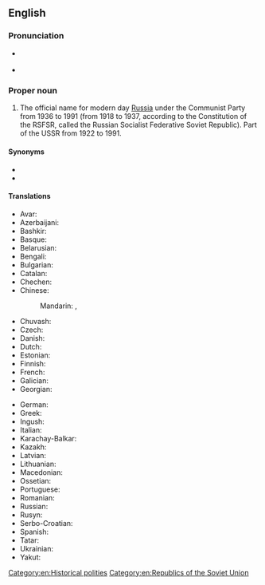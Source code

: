 ==English==
===Pronunciation===
* {{a|UK}} {{IPA|en|/ˈɹʌʃən ˈsɒvi.ət ˈfɛd(ə)ɹətɪv ˈsəʊʃəlɪst ɹɪˈpʌblɪk/}}
* {{a|US}} {{IPA|en|/ˈɹʌʃən ˈsoʊvjət ˈfɛdɚˌɹeɪtɪv ˈsəʊʃəlɪst ɹəˈpʌblɪk/}}
{{rfap|en}}

===Proper noun===
{{en-proper noun|head=[[Russian]] [[Soviet]] [[federative|Federative]] [[socialist|Socialist]] [[republic|Republic]]}}

# The official name for modern day [[Russia]] under the Communist Party from 1936 to 1991 (from 1918 to 1937, according to the Constitution of the RSFSR, called the Russian Socialist Federative Soviet Republic). Part of the USSR from 1922 to 1991.

====Synonyms====
* {{l|en|Russian SFSR}}
* {{l|en|RSFSR}}

====Translations====
{{trans-top|official name for modern day Russia before the collapse of the Soviet Union}}
* Avar: {{t|av|Россиялъул Советияб Федеративияб Социализмаялъул Республика}}
* Azerbaijani: {{t|az|Rusiya Sovet Federativ Sosialist Respublikası}}
* Bashkir: {{t|ba|Рәсәй Совет Федератив Социалистик Республикаһы}}
* Basque: {{t|eu|Errusiako Sobietar Errepublika Sozialista Federatiboa}}
* Belarusian: {{t|be|Расі́йская Саве́цкая Федэраты́ўная Сацыялісты́чная Рэспу́бліка|f}}
* Bengali: {{t|bn|রাশিয়ান সোভিয়েত ফেডারেটিভ সোশালিস্ট রিপাবলিক}}
* Bulgarian: {{t|bg|Руска съветска федеративна социалистическа република|f}}
* Catalan: {{t|ca|República Socialista Federada Soviètica de Rússia|f}}
* Chechen: {{t|ce|Российн Советан Федеративан Социалистически Республика}}
* Chinese:
*: Mandarin: {{t|cmn|俄羅斯蘇維埃聯邦社會主義共和國|tr=Éluósī Sūwéi'āi Liánbāng Shèhuìzhǔyì Gònghéguó}}, {{t|cmn|俄罗斯苏维埃联邦社会主义共和国|tr=Éluósī Sūwéi'āi Liánbāng Shèhuìzhǔyì Gònghéguó}}
* Chuvash: {{t|cv|Раҫҫей Федерациллӗ Социализмлӑ Совет Республики}}
* Czech: {{t|cs|Ruská sovětská federativní socialistická republika|f}}
* Danish: {{t|da|Russiske Socialistiske Føderative Sovjetrepublik|c}}
* Dutch: {{t+|nl|Russische Socialistische Federatieve Sovjetrepubliek|c}}
* Estonian: {{t|et|Venemaa Nõukogude Föderatiivne Sotsialistlik Vabariik}}
* Finnish: {{t|fi|Venäjän Sosialistinen Federatiivinen Neuvostotasavalta}}
* French: {{t|fr|République socialiste fédérative soviétique de Russie|f}}
* Galician: {{t|gl|República Socialista Federativa Soviética Rusa|f}}
* Georgian: {{t|ka|რუსეთის საბჭოთა ფედერაციული სოციალისტური რესპუბლიკა}}
{{trans-mid}}
* German: {{t|de|Russische Sozialistische Föderative Sowjetrepublik|f}}
* Greek: {{t|el|Ρωσική Σοβιετική Ομοσπονδιακή Σοσιαλιστική Δημοκρατία|f}}
* Ingush: {{t|inh|Россе Советий Федеративни Социалистически Республика}}
* Italian: {{t|it|Repubblica Socialista Federativa Sovietica Russa|f}}
* Karachay-Balkar: {{t|krc|Россия Совет Федератив Социалист Республика}}
* Kazakh: {{t|kk|Ресей Кеңестік Федерациялық Социалистік Республикасы}}
* Latvian: {{t|lv|Krievijas Padomju Federatīvā Sociālistiskā Republika|f}}
* Lithuanian: {{t|lt|Rusijos Tarybų Federacinė Socialistinė Respublika|f}}
* Macedonian: {{t|mk|Руска Советска Федерати́вна Социјалистичка Република|f}}
* Ossetian: {{t|os|Уæрæсейы Советон Федеративон Социалистон Республикӕ}}
* Portuguese: {{t+|pt|República Socialista Federativa Soviética da Rússia|f}}
* Romanian: {{t|ro|Republica Sovietică Federativă Socialistă Rusă|f}}
* Russian: {{t+|ru|Росси́йская Сове́тская Федерати́вная Социалисти́ческая Респу́блика|f}}
* Rusyn: {{t|rue|Російска Совѣтска Федератівна Социалистична Републік|f}}
* Serbo-Croatian: {{t|sh|Ruska Sovjetska Federativna Socijalistička Republika|f}}
* Spanish: {{t+|es|República Socialista Federativa Soviética de Rusia|f}}
* Tatar: {{t|tt|Россия Совет Федератив Социалистик Җөмһүрияте}}
* Ukrainian: {{t|uk|Російська Радянська Федеративна Соціалістична Республіка|f}}
* Yakut: {{t|sah|Россия сэбиэскэй федеративнай сойуустаах республикалара}}
{{trans-bottom}}

[[Category:en:Historical polities]]
[[Category:en:Republics of the Soviet Union]]